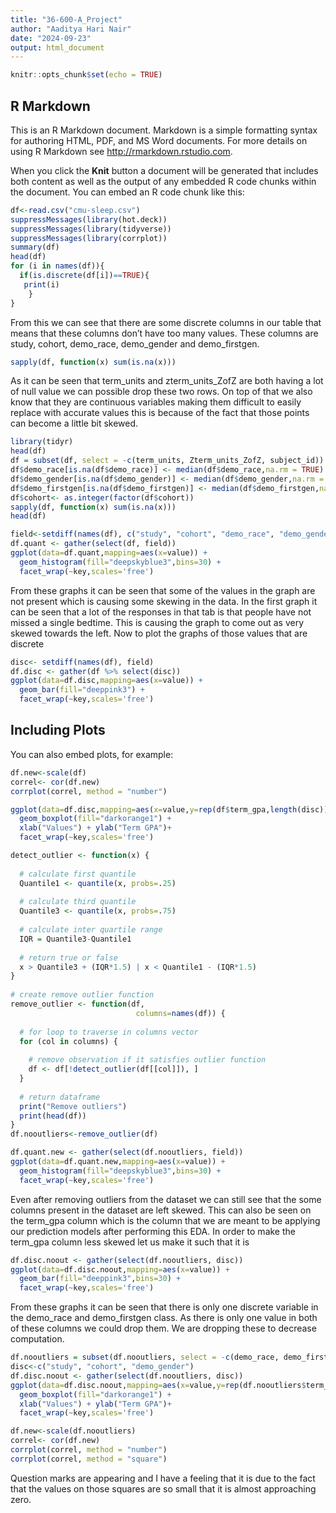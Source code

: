 ```yaml
---
title: "36-600-A_Project"
author: "Aaditya Hari Nair"
date: "2024-09-23"
output: html_document
---
```


```r
knitr::opts_chunk$set(echo = TRUE)
```

## R Markdown

This is an R Markdown document. Markdown is a simple formatting syntax for authoring HTML, PDF, and MS Word documents. For more details on using R Markdown see <http://rmarkdown.rstudio.com>.

When you click the **Knit** button a document will be generated that includes both content as well as the output of any embedded R code chunks within the document. You can embed an R code chunk like this:

```r
df<-read.csv("cmu-sleep.csv")
suppressMessages(library(hot.deck))
suppressMessages(library(tidyverse))
suppressMessages(library(corrplot))
summary(df)
head(df)
for (i in names(df)){
  if(is.discrete(df[i])==TRUE){
   print(i)
    }
}
```
From this we can see that there are some discrete columns in our table that means that these columns don't have too many values. These columns are study, cohort, demo_race, demo_gender and demo_firstgen.
```r
sapply(df, function(x) sum(is.na(x)))
```
As it can be seen that term_units and zterm_units_ZofZ are both having a lot of null value we can possible drop these two rows. On top of that we also know that they are continuous variables making them difficult to easily replace with accurate values this is because of the fact that those points can become a little bit skewed.
```r
library(tidyr)
head(df)
df = subset(df, select = -c(term_units, Zterm_units_ZofZ, subject_id))
df$demo_race[is.na(df$demo_race)] <- median(df$demo_race,na.rm = TRUE)
df$demo_gender[is.na(df$demo_gender)] <- median(df$demo_gender,na.rm = TRUE)
df$demo_firstgen[is.na(df$demo_firstgen)] <- median(df$demo_firstgen,na.rm = TRUE)
df$cohort<- as.integer(factor(df$cohort))
sapply(df, function(x) sum(is.na(x)))
head(df)
```
```r
field<-setdiff(names(df), c("study", "cohort", "demo_race", "demo_gender", "demo_firstgen"))
df.quant <- gather(select(df, field))
ggplot(data=df.quant,mapping=aes(x=value)) +
  geom_histogram(fill="deepskyblue3",bins=30) +
  facet_wrap(~key,scales='free')
```
From these graphs it can be seen that some of the values in the graph are not present which is causing some skewing in the data. In the first graph it can be seen that a lot of the responses in that tab is that people have not missed a single bedtime. This is causing the graph to come out as very skewed towards the left. 
Now to plot the graphs of those values that are discrete
```r
disc<- setdiff(names(df), field)
df.disc <- gather(df %>% select(disc))
ggplot(data=df.disc,mapping=aes(x=value)) +
  geom_bar(fill="deeppink3") +
  facet_wrap(~key,scales='free')
```
## Including Plots

You can also embed plots, for example:
```r
df.new<-scale(df)
correl<- cor(df.new)
corrplot(correl, method = "number")
```

```r
ggplot(data=df.disc,mapping=aes(x=value,y=rep(df$term_gpa,length(disc)))) +
  geom_boxplot(fill="darkorange1") +
  xlab("Values") + ylab("Term GPA")+
  facet_wrap(~key,scales='free')
```

```r
detect_outlier <- function(x) {
   
  # calculate first quantile
  Quantile1 <- quantile(x, probs=.25)
   
  # calculate third quantile
  Quantile3 <- quantile(x, probs=.75)
   
  # calculate inter quartile range
  IQR = Quantile3-Quantile1
   
  # return true or false
  x > Quantile3 + (IQR*1.5) | x < Quantile1 - (IQR*1.5)
}
 
# create remove outlier function
remove_outlier <- function(df,
                            columns=names(df)) {
   
  # for loop to traverse in columns vector
  for (col in columns) {
     
    # remove observation if it satisfies outlier function
    df <- df[!detect_outlier(df[[col]]), ]
  }
   
  # return dataframe
  print("Remove outliers")
  print(head(df))
}
df.nooutliers<-remove_outlier(df)
```
```r
df.quant.new <- gather(select(df.nooutliers, field))
ggplot(data=df.quant.new,mapping=aes(x=value)) +
  geom_histogram(fill="deepskyblue3",bins=30) +
  facet_wrap(~key,scales='free')
```
Even after removing outliers from the dataset we can still see that the some columns present in the dataset are left skewed. This can also be seen on the term_gpa column which is the column that we are meant to be applying our prediction models after performing this EDA.
In order to make the term_gpa column less skewed let us make it such that it is 




```r
df.disc.noout <- gather(select(df.nooutliers, disc))
ggplot(data=df.disc.noout,mapping=aes(x=value)) +
  geom_bar(fill="deeppink3",bins=30) +
  facet_wrap(~key,scales='free')

```
From these graphs it can be seen that there is only one discrete variable in the demo_race and demo_firstgen class. As there is only one value in both of these columns we could drop them. We are dropping these to decrease computation.

```r
df.nooutliers = subset(df.nooutliers, select = -c(demo_race, demo_firstgen))
disc<-c("study", "cohort", "demo_gender")
df.disc.noout <- gather(select(df.nooutliers, disc))
ggplot(data=df.disc.noout,mapping=aes(x=value,y=rep(df.nooutliers$term_gpa,3))) +
  geom_boxplot(fill="darkorange1") +
  xlab("Values") + ylab("Term GPA")+
  facet_wrap(~key,scales='free')

```
```r
df.new<-scale(df.nooutliers)
correl<- cor(df.new)
corrplot(correl, method = "number")
corrplot(correl, method = "square")
```
Question marks are appearing and I have a feeling that it is due to the fact that the values on those squares are so small that it is almost approaching zero.



